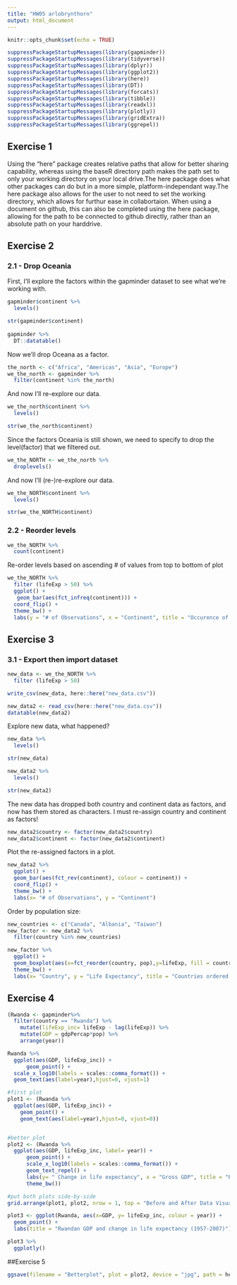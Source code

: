 ---
title: "HW05 arlobrynthorn"
output: html_document
---

```{r setup, include=FALSE}
knitr::opts_chunk$set(echo = TRUE)
```

```{r load packages, warning = FALSE, message = FALSE}
suppressPackageStartupMessages(library(gapminder))
suppressPackageStartupMessages(library(tidyverse))
suppressPackageStartupMessages(library(dplyr))
suppressPackageStartupMessages(library(ggplot2))
suppressPackageStartupMessages(library(here))
suppressPackageStartupMessages(library(DT))
suppressPackageStartupMessages(library(forcats))
suppressPackageStartupMessages(library(tibble))
suppressPackageStartupMessages(library(readxl))
suppressPackageStartupMessages(library(plotly))
suppressPackageStartupMessages(library(gridExtra))
suppressPackageStartupMessages(library(ggrepel))
```

## Exercise 1

Using the "here" package creates relative paths that allow for better sharing capability, whereas using the baseR directory path makes the path set to only your working directory on your local drive.The here package does what other packages can do but in a more simple, platform-independant way.The here package also allows for the user to not need to set the working directory, which allows for furthur ease in collabortaion. When using a document on github, this can also be completed using the here package, allowing for the path to be connected to github directly, rather than an absolute path on your harddrive.


## Exercise 2

### 2.1 - Drop Oceania

First, I'll explore the factors within the gapminder dataset to see what we're working with.
```{r}
gapminder$continent %>%
  levels()

str(gapminder$continent)
  
gapminder %>%
  DT::datatable()

```

Now we'll drop Oceana as a factor.
```{r}
the_north <- c("Africa", "Americas", "Asia", "Europe")
we_the_north <- gapminder %>%
  filter(continent %in% the_north)
```


And now I'll re-explore our data.
```{r}
we_the_north$continent %>%
  levels()

str(we_the_north$continent)

```

Since the factors Oceania is still shown, we need to specify to drop the level(factor) that we filtered out.
```{r}
we_the_NORTH <- we_the_north %>%
  droplevels()
```
 
 
And now I'll (re-)re-explore our data.
```{r}
we_the_NORTH$continent %>%
  levels()

str(we_the_NORTH$continent)

```

### 2.2 - Reorder levels
```{r}
we_the_NORTH %>%
  count(continent)
```

Re-order levels based on ascending # of values from top to bottom of plot
```{r}
we_the_NORTH %>%
  filter (lifeExp > 50) %>%
  ggplot() +
   geom_bar(aes(fct_infreq(continent))) +
  coord_flip() +
  theme_bw() +
  labs(y = "# of Observations", x = "Continent", title = "Occurence of lifeExp higher than 50") 
```


## Exercise 3

### 3.1 - Export then import dataset
```{r}
new_data <- we_the_NORTH %>%
  filter (lifeExp > 50)

write_csv(new_data, here::here("new_data.csv"))

new_data2 <- read_csv(here::here("new_data.csv"))
datatable(new_data2)
```
Explore new data, what happened?
```{r}
new_data %>%
  levels()

str(new_data)

new_data2 %>%
  levels()

str(new_data2)

```

The new data has dropped both country and continent data as factors, and now has them stored as characters. I must re-assign country and continent as factors!
```{r}
new_data2$country <- factor(new_data2$country)
new_data2$continent <- factor(new_data2$continent)
```

Plot the re-assigned factors in a plot.
```{r}
new_data2 %>%
  ggplot() +
  geom_bar(aes(fct_rev(continent), colour = continent)) +
  coord_flip() +
  theme_bw() +
  labs(x= "# of Observations", y = "Continent")

```



Order by population size:

```{r}
new_countries <- c("Canada", "Albania", "Taiwan")
new_factor <- new_data2 %>%
  filter(country %in% new_countries)

new_factor %>%
  ggplot() +
  geom_boxplot(aes(x=fct_reorder(country, pop),y=lifeExp, fill = country)) +
  theme_bw() +
  labs(x= "Country", y = "Life Expectancy", title = "Countries ordered by decreasing lifeExp")
```

## Exercise 4
```{r, first attempt,warning=FALSE}
(Rwanda <- gapminder%>%
  filter(country == "Rwanda") %>%
    mutate(lifeExp_inc= lifeExp - lag(lifeExp)) %>%
    mutate(GDP = gdpPercap*pop) %>%
    arrange(year))

Rwanda %>%
  ggplot(aes(GDP, lifeExp_inc)) +
      geom_point() +
  scale_x_log10(labels = scales::comma_format()) +
  geom_text(aes(label=year),hjust=0, vjust=1)
```

```{r,fig.width=10, fig.height= 4, fig.fullwidth=TRUE,warning=FALSE}
#first plot
plot1 <- (Rwanda %>%
  ggplot(aes(GDP, lifeExp_inc)) +
    geom_point() +
    geom_text(aes(label=year),hjust=0, vjust=0))


#better plot
plot2 <- (Rwanda %>%
  ggplot(aes(GDP, lifeExp_inc, label= year)) +
      geom_point() +
      scale_x_log10(labels = scales::comma_format()) +
      geom_text_repel() +
      labs(y= " Change in life expectancy", x = "Gross GDP", title = "Rwandan census and productivity data") +
      theme_bw())

#put both plots side-by-side
grid.arrange(plot1, plot2, nrow = 1, top = "Before and After Data Visualization")


```

```{r}
plot3 <- ggplot(Rwanda, aes(x=GDP, y= lifeExp_inc, colour = year)) +
  geom_point() +
  labs(title = "Rwandan GDP and change in life expectancy (1957-2007)")

plot3 %>% 
  ggplotly()
```


##Exercise 5

```{r,warning=FALSE}
ggsave(filename = "Betterplot", plot = plot2, device = "jpg", path = here::here())
```

